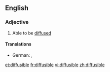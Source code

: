 ==English==

===Adjective===
{{en-adj}}

# Able to be [[diffuse]]d

====Translations====
{{trans-top|able to be diffused}}
* German: {{t+|de|diffusibel}}, {{t-|de|diffusionsfähig}}
{{trans-mid}}
{{trans-bottom}}

[[et:diffusible]]
[[fr:diffusible]]
[[vi:diffusible]]
[[zh:diffusible]]
